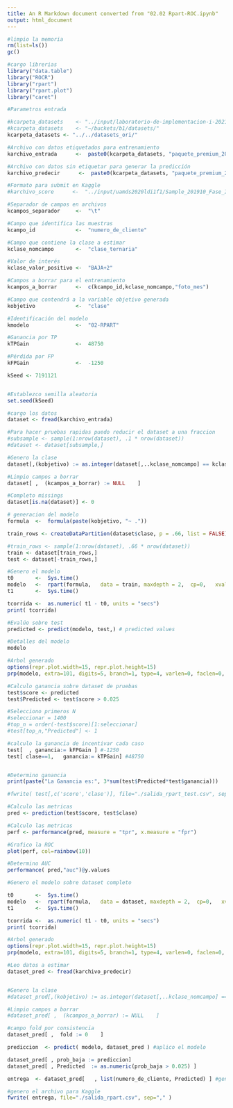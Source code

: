 ```yaml
---
title: An R Markdown document converted from "02.02 Rpart-ROC.ipynb"
output: html_document
---
```


```r
#limpio la memoria
rm(list=ls())
gc()

#cargo librerias
library("data.table")
library("ROCR")
library("rpart")
library("rpart.plot")
library("caret")
```

```r

#Parametros entrada

#kcarpeta_datasets    <- "../input/laboratorio-de-implementacion-i-2021/"   #KAGGLE
#kcarpeta_datasets    <- "~/buckets/b1/datasets/"                          #VM o Ubuntu
kcarpeta_datasets <- "../../datasets_ori/"

#Archivo con datos etiquetados para entrenamiento
karchivo_entrada      <-  paste0(kcarpeta_datasets, "paquete_premium_202011.csv")

#Archivo con datos sin etiquetar para generar la predicción
karchivo_predecir      <-  paste0(kcarpeta_datasets, "paquete_premium_202101.csv")

#Formato para submit en Kaggle
#karchivo_score      <-  "../input/uamds2020ldi1f1/Sample_201910_Fase_I.txt"

#Separador de campos en archivos
kcampos_separador     <-  "\t"

#Campo que identifica las muestras
kcampo_id             <-  "numero_de_cliente"

#Campo que contiene la clase a estimar
kclase_nomcampo       <-  "clase_ternaria"

#Valor de interés
kclase_valor_positivo <-  "BAJA+2"

#Campos a borrar para el entrenamiento
kcampos_a_borrar      <-  c(kcampo_id,kclase_nomcampo,"foto_mes")

#Campo que contendrá a la variable objetivo generada
kobjetivo             <-  "clase"

#Identificación del modelo
kmodelo               <-  "02-RPART"

#Ganancia por TP
kTPGain               <-  48750

#Pérdida por FP
kFPGain               <-  -1250

kSeed <- 7191121


#Establezco semilla aleatoria
set.seed(kSeed)

```

```r
#cargo los datos
dataset <- fread(karchivo_entrada)

#Para hacer pruebas rapidas puedo reducir el dataset a una fraccion
#subsample <- sample(1:nrow(dataset), .1 * nrow(dataset))
#dataset <- dataset[subsample,]
```

```r
#Genero la clase
dataset[,(kobjetivo) := as.integer(dataset[,..kclase_nomcampo] == kclase_valor_positivo)]

#Limpio campos a borrar
dataset[ ,  (kcampos_a_borrar) := NULL    ] 

#Completo missings
dataset[is.na(dataset)] <- 0
```

```r
# generacion del modelo
formula  <-  formula(paste(kobjetivo, "~ ."))
```

```r

train_rows <- createDataPartition(dataset$clase, p = .66, list = FALSE)

#train_rows <- sample(1:nrow(dataset), .66 * nrow(dataset))
train <- dataset[train_rows,]
test <- dataset[-train_rows,]
```

```r
#Genero el modelo
t0       <-  Sys.time()
modelo   <-  rpart(formula,   data = train, maxdepth = 2,  cp=0,   xval=0)
t1       <-  Sys.time()

tcorrida <-  as.numeric( t1 - t0, units = "secs")
print( tcorrida)
```

```r
#Evalúo sobre test
predicted <- predict(modelo, test,) # predicted values
```

```r
#Detalles del modelo
modelo
```

```r
#Arbol generado
options(repr.plot.width=15, repr.plot.height=15)
prp(modelo, extra=101, digits=5, branch=1, type=4, varlen=0, faclen=0, tweak=1.3)
```

```r
#Calculo ganancia sobre dataset de pruebas
test$score <- predicted
test$Predicted <- test$score > 0.025

#Selecciono primeros N
#seleccionar = 1400
#top_n = order(-test$score)[1:seleccionar]
#test[top_n,"Predicted"] <- 1

#calculo la ganancia de incentivar cada caso
test[  , ganancia:= kFPGain ] #-1250
test[ clase==1,   ganancia:= kTPGain] #48750


#Determino ganancia
print(paste("La Ganancia es:", 3*sum(test$Predicted*test$ganancia)))
```

```r
#fwrite( test[,c('score','clase')], file="./salida_rpart_test.csv", sep="," )
```

```r
#Calculo las metricas
pred <- prediction(test$score, test$clase)

#Calculo las metricas
perf <- performance(pred, measure = "tpr", x.measure = "fpr")

#Grafico la ROC
plot(perf, col=rainbow(10))

#Determino AUC
performance( pred,"auc")@y.values
```

```r
#Genero el modelo sobre dataset completo

t0       <-  Sys.time()
modelo   <-  rpart(formula,   data = dataset, maxdepth = 2,  cp=0,   xval=0)
t1       <-  Sys.time()

tcorrida <-  as.numeric( t1 - t0, units = "secs")
print( tcorrida)

#Arbol generado
options(repr.plot.width=15, repr.plot.height=15)
prp(modelo, extra=101, digits=5, branch=1, type=4, varlen=0, faclen=0, tweak=1.3)
```

```r
#Leo datos a estimar
dataset_pred <- fread(karchivo_predecir)


#Genero la clase
#dataset_pred[,(kobjetivo) := as.integer(dataset[,..kclase_nomcampo] == kclase_valor_positivo)]

#Limpio campos a borrar
#dataset_pred[ ,  (kcampos_a_borrar) := NULL    ] 

#campo fold por consistencia
dataset_pred[ ,  fold := 0    ] 

prediccion  <- predict( modelo, dataset_pred ) #aplico el modelo
```

```r
dataset_pred[ , prob_baja := prediccion]
dataset_pred[ , Predicted  := as.numeric(prob_baja > 0.025) ]

entrega  <- dataset_pred[   , list(numero_de_cliente, Predicted) ] #genero la salida

#genero el archivo para Kaggle
fwrite( entrega, file="./salida_rpart.csv", sep="," )
```


